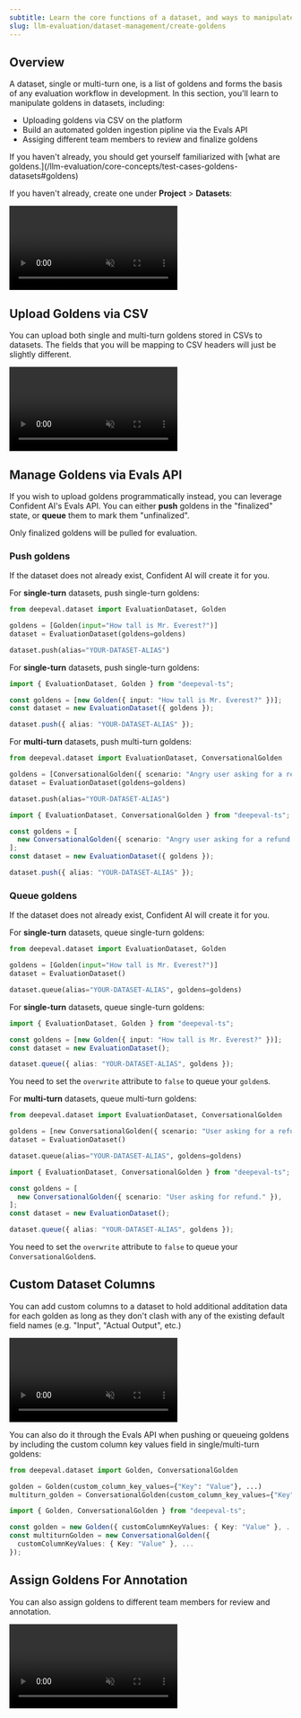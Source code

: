 ```yaml
---
subtitle: Learn the core functions of a dataset, and ways to manipulate goldens within
slug: llm-evaluation/dataset-management/create-goldens
---
```


## Overview

A dataset, single or multi-turn one, is a list of goldens and forms the basis of any evaluation workflow in development. In this section, you'll learn to manipulate goldens in datasets, including:

- Uploading goldens via CSV on the platform
- Build an automated golden ingestion pipline via the Evals API
- Assiging different team members to review and finalize goldens

<Tip>
  If you haven't already, you should get yourself familiarized with [what are
  goldens.](/llm-evaluation/core-concepts/test-cases-goldens-datasets#goldens)
</Tip>

If you haven't already, create one under **Project** > **Datasets**:

<Frame caption="Create Dataset on Confident AI" background="subtle">

<video
  autoPlay
  loop
  muted
  src="https://confident-docs.s3.us-east-1.amazonaws.com/datasets:create-4k.mp4"
  type="video/mp4"
/>

</Frame>

## Upload Goldens via CSV

You can upload both single and multi-turn goldens stored in CSVs to datasets. The fields that you will be mapping to CSV headers will just be slightly different.

<Frame caption="Upload Goldens via CSV" background="subtle">

<video
  autoPlay
  loop
  muted
  src="https://confident-docs.s3.us-east-1.amazonaws.com/datasets:upload-csv-4k.mp4"
  type="video/mp4"
/>

</Frame>

## Manage Goldens via Evals API

If you wish to upload goldens programmatically instead, you can leverage Confident AI's Evals API. You can either **push** goldens in the "finalized" state, or **queue** them to mark them "unfinalized".

<Note>Only finalized goldens will be pulled for evaluation.</Note>

### Push goldens

If the dataset does not already exist, Confident AI will create it for you.

<Tabs>

<Tab title="Python" language="python">

For **single-turn** datasets, push single-turn goldens:

```python main.py
from deepeval.dataset import EvaluationDataset, Golden

goldens = [Golden(input="How tall is Mr. Everest?")]
dataset = EvaluationDataset(goldens=goldens)

dataset.push(alias="YOUR-DATASET-ALIAS")
```

</Tab>

<Tab title="Typescript" language="typescript">
 
 For **single-turn** datasets, push single-turn goldens:

```ts main.ts
import { EvaluationDataset, Golden } from "deepeval-ts";

const goldens = [new Golden({ input: "How tall is Mr. Everest?" })];
const dataset = new EvaluationDataset({ goldens });

dataset.push({ alias: "YOUR-DATASET-ALIAS" });
```

</Tab>

<Tab title="curL" language="curl">

<EndpointRequestSnippet endpoint="POST /v1/datasets" example="Single-Turn" />

</Tab>

</Tabs>

For **multi-turn** datasets, push multi-turn goldens:

<Tabs>

<Tab title="Python" language="python">

```python main.py
from deepeval.dataset import EvaluationDataset, ConversationalGolden

goldens = [ConversationalGolden({ scenario: "Angry user asking for a refund." })]
dataset = EvaluationDataset(goldens=goldens)

dataset.push(alias="YOUR-DATASET-ALIAS")
```

</Tab>

<Tab title="Typescript" language="typescript">

```ts main.ts
import { EvaluationDataset, ConversationalGolden } from "deepeval-ts";

const goldens = [
  new ConversationalGolden({ scenario: "Angry user asking for a refund." }),
];
const dataset = new EvaluationDataset({ goldens });

dataset.push({ alias: "YOUR-DATASET-ALIAS" });
```

</Tab>

<Tab title="curL" language="curl">

<EndpointRequestSnippet endpoint="POST /v1/datasets" example="Multi-Turn" />

</Tab>

</Tabs>

### Queue goldens

If the dataset does not already exist, Confident AI will create it for you.

<Tabs>

<Tab title="Python" language="python">

For **single-turn** datasets, queue single-turn goldens:

```python main.py
from deepeval.dataset import EvaluationDataset, Golden

goldens = [Golden(input="How tall is Mr. Everest?")]
dataset = EvaluationDataset()

dataset.queue(alias="YOUR-DATASET-ALIAS", goldens=goldens)
```

</Tab>

<Tab title="Typescript" language="typescript">

For **single-turn** datasets, queue single-turn goldens:

```ts main.ts
import { EvaluationDataset, Golden } from "deepeval-ts";

const goldens = [new Golden({ input: "How tall is Mr. Everest?" })];
const dataset = new EvaluationDataset();

dataset.queue({ alias: "YOUR-DATASET-ALIAS", goldens });
```

</Tab>

<Tab title="curL" language="curl">

You need to set the `overwrite` attribute to `false` to queue your `golden`s.

<EndpointRequestSnippet endpoint="POST /v1/datasets" example="Single-Turn" />

</Tab>

</Tabs>

For **multi-turn** datasets, queue multi-turn goldens:

<Tabs>

<Tab title="Python" language="python">

```python main.py
from deepeval.dataset import EvaluationDataset, ConversationalGolden

goldens = [new ConversationalGolden({ scenario: "User asking for a refund." })]
dataset = EvaluationDataset()

dataset.queue(alias="YOUR-DATASET-ALIAS", goldens=goldens)
```

</Tab>

<Tab title="Typescript" language="typescript">

```ts main.ts
import { EvaluationDataset, ConversationalGolden } from "deepeval-ts";

const goldens = [
  new ConversationalGolden({ scenario: "User asking for refund." }),
];
const dataset = new EvaluationDataset();

dataset.queue({ alias: "YOUR-DATASET-ALIAS", goldens });
```

</Tab>

<Tab title="curL" language="curl">

You need to set the `overwrite` attribute to `false` to queue your `ConversationalGolden`s.

<EndpointRequestSnippet endpoint="POST /v1/datasets" example="Multi-Turn" />

</Tab>

</Tabs>

## Custom Dataset Columns

You can add custom columns to a dataset to hold additional additation data for each golden as long as they don't clash with any of the existing default field names (e.g. "Input", "Actual Output", etc.)

<Frame caption="Create Custom Columns" background="subtle">

<video
  autoPlay
  loop
  muted
  src="https://confident-docs.s3.us-east-1.amazonaws.com/datasets:new-column-4k.mp4"
  type="video/mp4"
/>

</Frame>

You can also do it through the Evals API when pushing or queueing goldens by including the custom column key values field in single/multi-turn goldens:

<Tabs>

<Tab title="Python" language="python">

```python main.py
from deepeval.dataset import Golden, ConversationalGolden

golden = Golden(custom_column_key_values={"Key": "Value"}, ...)
multiturn_golden = ConversationalGolden(custom_column_key_values={"Key": "Value"}, ...)
```

</Tab>

<Tab title="Typescript" language="typescript">

```ts main.ts
import { Golden, ConversationalGolden } from "deepeval-ts";

const golden = new Golden({ customColumnKeyValues: { Key: "Value" }, ... });
const multiturnGolden = new ConversationalGolden({
  customColumnKeyValues: { Key: "Value" }, ...
});
```

</Tab>

<Tab title="curL" language="curl">

<EndpointRequestSnippet endpoint="POST /v1/datasets" example="Custom-Columns" />

</Tab>

</Tabs>

## Assign Goldens For Annotation

You can also assign goldens to different team members for review and annotation.

<Frame caption="Assign Goldens for Annotation" background="subtle">

<video
  autoPlay
  loop
  muted
  src="https://confident-docs.s3.us-east-1.amazonaws.com/datasets:assign-4k.mp4"
  type="video/mp4"
/>

</Frame>
